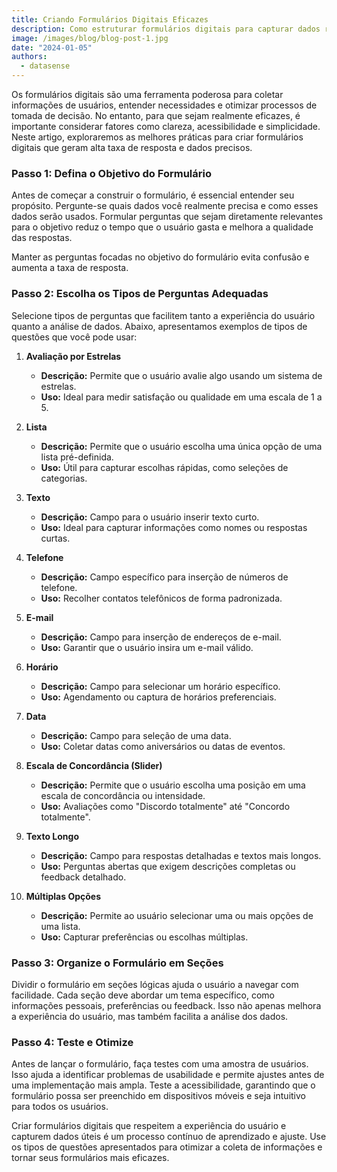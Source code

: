 ```yaml
---
title: Criando Formulários Digitais Eficazes
description: Como estruturar formulários digitais para capturar dados relevantes e melhorar a experiência do usuário.
image: /images/blog/blog-post-1.jpg
date: "2024-01-05"
authors:
  - datasense
---
```


Os formulários digitais são uma ferramenta poderosa para coletar informações de usuários, entender necessidades e otimizar processos de tomada de decisão. No entanto, para que sejam realmente eficazes, é importante considerar fatores como clareza, acessibilidade e simplicidade. Neste artigo, exploraremos as melhores práticas para criar formulários digitais que geram alta taxa de resposta e dados precisos.

### Passo 1: Defina o Objetivo do Formulário

Antes de começar a construir o formulário, é essencial entender seu propósito. Pergunte-se quais dados você realmente precisa e como esses dados serão usados. Formular perguntas que sejam diretamente relevantes para o objetivo reduz o tempo que o usuário gasta e melhora a qualidade das respostas.

<Callout>
  Manter as perguntas focadas no objetivo do formulário evita confusão e aumenta a taxa de resposta.
</Callout>

### Passo 2: Escolha os Tipos de Perguntas Adequadas

Selecione tipos de perguntas que facilitem tanto a experiência do usuário quanto a análise de dados. Abaixo, apresentamos exemplos de tipos de questões que você pode usar:

1. **Avaliação por Estrelas**  
   - **Descrição:** Permite que o usuário avalie algo usando um sistema de estrelas.  
   - **Uso:** Ideal para medir satisfação ou qualidade em uma escala de 1 a 5.  

2. **Lista**  
   - **Descrição:** Permite que o usuário escolha uma única opção de uma lista pré-definida.  
   - **Uso:** Útil para capturar escolhas rápidas, como seleções de categorias.  

3. **Texto**  
   - **Descrição:** Campo para o usuário inserir texto curto.  
   - **Uso:** Ideal para capturar informações como nomes ou respostas curtas.  

4. **Telefone**  
   - **Descrição:** Campo específico para inserção de números de telefone.  
   - **Uso:** Recolher contatos telefônicos de forma padronizada.  

5. **E-mail**  
   - **Descrição:** Campo para inserção de endereços de e-mail.  
   - **Uso:** Garantir que o usuário insira um e-mail válido.  

6. **Horário**  
   - **Descrição:** Campo para selecionar um horário específico.  
   - **Uso:** Agendamento ou captura de horários preferenciais.  

7. **Data**  
   - **Descrição:** Campo para seleção de uma data.  
   - **Uso:** Coletar datas como aniversários ou datas de eventos.  

8. **Escala de Concordância (Slider)**  
   - **Descrição:** Permite que o usuário escolha uma posição em uma escala de concordância ou intensidade.  
   - **Uso:** Avaliações como "Discordo totalmente" até "Concordo totalmente".  

9. **Texto Longo**  
   - **Descrição:** Campo para respostas detalhadas e textos mais longos.  
   - **Uso:** Perguntas abertas que exigem descrições completas ou feedback detalhado.  

10. **Múltiplas Opções**  
    - **Descrição:** Permite ao usuário selecionar uma ou mais opções de uma lista.  
    - **Uso:** Capturar preferências ou escolhas múltiplas.  

### Passo 3: Organize o Formulário em Seções

Dividir o formulário em seções lógicas ajuda o usuário a navegar com facilidade. Cada seção deve abordar um tema específico, como informações pessoais, preferências ou feedback. Isso não apenas melhora a experiência do usuário, mas também facilita a análise dos dados.

### Passo 4: Teste e Otimize

Antes de lançar o formulário, faça testes com uma amostra de usuários. Isso ajuda a identificar problemas de usabilidade e permite ajustes antes de uma implementação mais ampla. Teste a acessibilidade, garantindo que o formulário possa ser preenchido em dispositivos móveis e seja intuitivo para todos os usuários.

Criar formulários digitais que respeitem a experiência do usuário e capturem dados úteis é um processo contínuo de aprendizado e ajuste. Use os tipos de questões apresentados para otimizar a coleta de informações e tornar seus formulários mais eficazes.